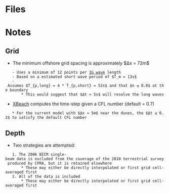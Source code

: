 = Files =


= Notes =
== Grid ==
* The minimum offshore grid spacing is approximately $Δx = 72m$
	- Uses a minimum of 12 points per [[IG waves|IG wave]] length
	- Based on a estimated short wave period of $T_m = 13s$
	- Assumes $T_{p,long} = 4 * T_{p,short} = 52s$ and that $n ≤ 0.8$ at the boundary
		* This would suggest that $Δt ≈ 5s$ will resolve the long waves
* [[XBeach]] computes the time-step given a CFL number (default = 0.7)
	* For the current model with $Δx ≈ 5m$ near the dunes, the $Δt ≤ 0.2$ to satisfy the default CFL number

== Depth ==
* Two strategies are attempted:
	1. The 2006 BICM single-beam data is excluded from the coverage of the 2010 terrestrial survey produced by CPRA, but it is retained elsewhere
		* These may either be directly interpolated or first grid cell-averaged first
	2. All of the data is included
		* These may either be directly interpolated or first grid cell-averaged first
